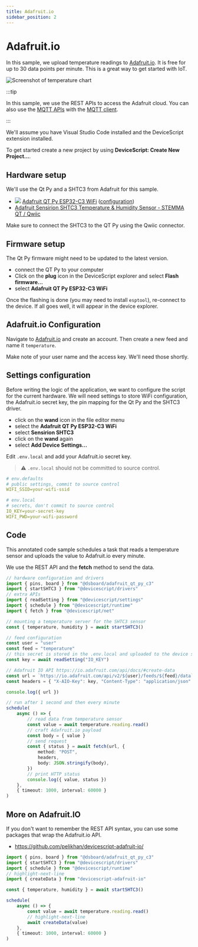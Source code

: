 ```yaml
---
title: Adafruit.io
sidebar_position: 2
---
```


# Adafruit.io

In this sample, we upload temperature readings to [Adafruit.io](https://io.adafruit.com/).
It is free for up to 30 data points per minute. This is a great way to get started with IoT.

![Screenshot of temperature chart](./adafruitio.png)

:::tip

In this sample, we use the REST APIs to access the Adafruit cloud.
You can also use the [MQTT APIs](https://io.adafruit.com/api/docs/mqtt.html#adafruit-io-mqtt-api)
with the [MQTT client](/developer/net/mqtt/).

:::

We'll assume you have Visual Studio Code installed and the DeviceScript extension installed.

To get started create a new project by using **DeviceScript: Create New Project...**.

## Hardware setup

We'll use the Qt Py and a SHTC3 from Adafruit for this sample.

-   ![](https://microsoft.github.io/jacdac-docs/images/devices/adafruit/qtpyesp32c3wifidevboardv10.avatar.jpg) [Adafruit QT Py ESP32-C3 WiFi](https://www.adafruit.com/product/5405) ([configuration](/devices/esp32/adafruit-qt-py-c3))
-   [Adafruit Sensirion SHTC3 Temperature & Humidity Sensor - STEMMA QT / Qwiic](https://www.adafruit.com/product/4636)

Make sure to connect the SHTC3 to the QT Py using the Qwiic connector.

## Firmware setup

The Qt Py firmware might need to be updated to the latest version.

-   connect the QT Py to your computer
-   Click on the **plug** icon in the DeviceScript explorer and select **Flash firmware...**
-   select **Adafruit QT Py ESP32-C3 WiFi**

Once the flashing is done (you may need to install `esptool`), re-connect to the device. If all goes well, it will appear in the device explorer.

## Adafruit.io Configuration

Navigate to [Adafruit.io](https://io.adafruit.com/) and create an account.
Then create a new feed and name it `temperature`.

Make note of your user name and the access key. We'll need those shortly.

## Settings configuration

Before writing the logic of the application, we want to configure the script
for the current hardware. We will need settings to store WiFi configuration, the Adafruit.io secret key,
the pin mapping for the Qt Py and the SHTC3 driver.

-   click on the **wand** icon in the file editor menu
-   select the **Adafruit QT Py ESP32-C3 WiFi**
-   select **Sensirion SHTC3**
-   click on the **wand** again
-   select **Add Device Settings...**

Edit `.env.local` and add your Adafruit.io secret key.

> ⚠️ `.env.local` should not be committed to source control.

```yaml
# env.defaults
# public settings, commit to source control
WIFI_SSID=your-wifi-ssid
```

```yaml
# env.local
# secrets, don't commit to source control
IO_KEY=your-secret-key
WIFI_PWD=your-wifi-password
```

## Code

This annotated code sample schedules a task that reads a temperature sensor
and uploads the value to Adafruit.io every minute.

We use the REST API and the **fetch** method to send the data.

```ts
// hardware configuration and drivers
import { pins, board } from "@dsboard/adafruit_qt_py_c3"
import { startSHTC3 } from "@devicescript/drivers"
// extra APIs
import { readSetting } from "@devicescript/settings"
import { schedule } from "@devicescript/runtime"
import { fetch } from "@devicescript/net"

// mounting a temperature server for the SHTC3 sensor
const { temperature, humidity } = await startSHTC3()

// feed configuration
const user = "user"
const feed = "temperature"
// this secret is stored in the .env.local and uploaded to the device settings
const key = await readSetting("IO_KEY")

// Adafruit IO API https://io.adafruit.com/api/docs/#create-data
const url = `https://io.adafruit.com/api/v2/${user}/feeds/${feed}/data`
const headers = { "X-AIO-Key": key, "Content-Type": "application/json" }

console.log({ url })

// run after 1 second and then every minute
schedule(
    async () => {
        // read data from temperature sensor
        const value = await temperature.reading.read()
        // craft Adafruit.io payload
        const body = { value }
        // send request
        const { status } = await fetch(url, {
            method: "POST",
            headers,
            body: JSON.stringify(body),
        })
        // print HTTP status
        console.log({ value, status })
    },
    { timeout: 1000, interval: 60000 }
)
```

## More on Adafruit.IO

If you don't want to remember the REST API syntax, you can use some packages that wrap the Adafruit.io API.

-   https://github.com/pelikhan/devicescript-adafruit-io/

```ts skip
import { pins, board } from "@dsboard/adafruit_qt_py_c3"
import { startSHTC3 } from "@devicescript/drivers"
import { schedule } from "@devicescript/runtime"
// highlight-next-line
import { createData } from "devicescript-adafruit-io"

const { temperature, humidity } = await startSHTC3()

schedule(
    async () => {
        const value = await temperature.reading.read()
        // highlight-next-line
        await createData(value)
    },
    { timeout: 1000, interval: 60000 }
)
```
